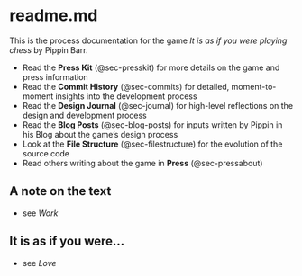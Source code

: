 # readme.md

This is the process documentation for the game *It is as if you were playing chess* by Pippin Barr.

* Read the **Press Kit** (@sec-presskit) for more details on the game and press information
* Read the **Commit History** (@sec-commits) for detailed, moment-to-moment insights into the development process
* Read the **Design Journal** (@sec-journal) for high-level reflections on the design and development process
* Read the **Blog Posts** (@sec-blog-posts) for inputs written by Pippin in his Blog about the game's design process
* Look at the **File Structure** (@sec-filestructure) for the evolution of the source code
* Read others writing about the game in **Press** (@sec-pressabout)


## A note on the text

* see *Work*

## It is as if you were...

* see *Love*
